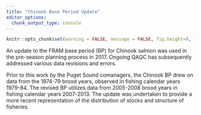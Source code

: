 ```yaml
---
title: "Chinook Base Period Update"
editor_options: 
  chunk_output_type: console
---
```


```r
knitr::opts_chunk$set(warning = FALSE, message = FALSE, fig.height=9, fig.width=9)
```

An update to the FRAM base period (BP) for Chinook salmon was used in the pre-season planning process in 2017. Ongoing QAQC has subsequently addressed various data revisions and errors. 

Prior to this work by the Puget Sound comanagers, the Chinook BP drew on data from the 1974-79 brood years, observed in fishing calendar years 1979-84. The revised BP utilizes data from 2005-2008 brood years in fishing calendar years 2007-2013. The update was undertaken to provide a more recent representation of the distribution of stocks and structure of fisheries.

